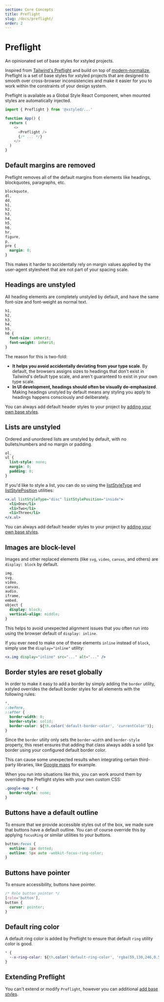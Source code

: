 ```yaml
---
section: Core Concepts
title: Preflight
slug: /docs/preflight/
order: 2
---
```


# Preflight

An opinionated set of base styles for xstyled projects.

<carbon-ad />

Inspired from [Tailwind's Preflight](https://tailwindcss.com/docs/preflight) and build on top of [modern-normalize](https://github.com/sindresorhus/modern-normalize), Preflight is a set of base styles for xstyled projects that are designed to smooth over cross-browser inconsistencies and make it easier for you to work within the constraints of your design system.

Preflight is available as a Global Style React Component, when mounted styles are automatically injected.

```js
import { Preflight } from '@xstyled/...'

function App() {
  return (
    <>
      <Preflight />
      {/* ... */}
    </>
  )
}
```

## Default margins are removed

Preflight removes all of the default margins from elements like headings, blockquotes, paragraphs, etc.

```css
blockquote,
dl,
dd,
h1,
h2,
h3,
h4,
h5,
h6,
hr,
figure,
p,
pre {
  margin: 0;
}
```

This makes it harder to accidentally rely on margin values applied by the user-agent stylesheet that are not part of your spacing scale.

## Headings are unstyled

All heading elements are completely unstyled by default, and have the same font-size and font-weight as normal text.

```css
h1,
h2,
h3,
h4,
h5,
h6 {
  font-size: inherit;
  font-weight: inherit;
}
```

The reason for this is two-fold:

- **It helps you avoid accidentally deviating from your type scale**. By default, the browsers assigns sizes to headings that don't exist in Tailwind's default type scale, and aren't guaranteed to exist in your own type scale.
- **In UI development, headings should often be visually de-emphasized**. Making headings unstyled by default means any styling you apply to headings happens consciously and deliberately.

You can always add default header styles to your project by [adding your own base styles](/docs/adding-base-styles/).

## Lists are unstyled

Ordered and unordered lists are unstyled by default, with no bullets/numbers and no margin or padding.

```css
ol,
ul {
  list-style: none;
  margin: 0;
  padding: 0;
}
```

If you'd like to style a list, you can do so using the [listStyleType](/docs/list-style-type/) and [listStylePosition](/docs/list-style-position/) utilities:

```jsx
<x.ul listStyleType="disc" listStylePosition="inside">
  <li>One</li>
  <li>Two</li>
  <li>Three</li>
</x.ul>
```

You can always add default header styles to your project by [adding your own base styles](/docs/adding-base-styles/).

## Images are block-level

Images and other replaced elements (like `svg`, `video`, `canvas`, and others) are `display: block` by default.

```css
img,
svg,
video,
canvas,
audio,
iframe,
embed,
object {
  display: block;
  vertical-align: middle;
}
```

This helps to avoid unexpected alignment issues that you often run into using the browser default of `display: inline`.

If you ever need to make one of these elements `inline` instead of `block`, simply use the `display="inline"` utility:

```jsx
<x.img display="inline" src="..." alt="..." />
```

## Border styles are reset globally

In order to make it easy to add a border by simply adding the `border` utility, xstyled overrides the default border styles for all elements with the following rules:

```css
*,
::before,
::after {
  border-width: 0;
  border-style: solid;
  border-color: ${th.color('default-border-color', 'currentColor')};
}
```

Since the `border` utiity only sets the `border-width` and `border-style` property, this reset ensures that adding that class always adds a solid 1px border using your configured default border color.

This can cause some unexpected results when integrating certain third-party libraries, like [Google maps](https://github.com/tailwindlabs/tailwindcss/issues/484) for example.

When you run into situations like this, you can work around them by overriding the Preflight styles with your own custom CSS:

```css
.google-map * {
  border-style: none;
}
```

## Buttons have a default outline

To ensure that we provide accessible styles out of the box, we made sure
that buttons have a default outline. You can of course override this by
applying `focusRing` or similar utilities to your buttons.

```css
button:focus {
  outline: 1px dotted;
  outline: 5px auto -webkit-focus-ring-color;
}
```

## Buttons have pointer

To ensure accessibility, buttons have pointer.

```css
/* Role button pointer */
[role='button'],
button {
  cursor: pointer;
}
```

## Default ring color

A default ring color is added by Preflight to ensure that default `ring` utility color is good.

```css
* {
  --x-ring-color: ${th.color('default-ring-color', 'rgba(59,130,246,0.5)')};
}
```

## Extending Preflight

You can't extend or modify `Preflight`, however you can additional [add base styles](/docs/adding-base-styles).
